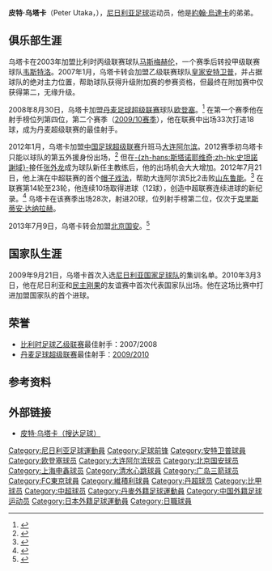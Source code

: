 {{noteTA|G1=足球|G2=英超
|T=zh-hans:皮特·乌塔卡; zh-hk:彼得·烏達卡; zh-tw:皮特·烏塔卡
|1=zh-hans:皮特·乌塔卡; zh-hk:彼得·烏達卡; zh-tw:皮特·烏塔卡
|2=zh-hans:乌塔卡; zh-hk:烏達卡; zh-tw:烏塔卡
}}
{{Infobox football biography
 | playername           = 皮特·乌塔卡<br>Peter Utaka
 | nickname             = [[张飞|张飞]]<ref>{{cite news|title=乌塔卡：做球迷喜欢的张飞 记录不是我个人的|url=http://sports.qq.com/a/20120921/000338.htm|accessdate=2012-10-06|newspaper=体坛周报|date=2012-09-21|archive-date=2012-11-07|archive-url=https://web.archive.org/web/20121107090753/http://sports.qq.com/a/20120921/000338.htm|dead-url=no}}</ref> 
 | image                = [[File:Peter_Utaka_2011.jpg|200 px]]
 | height               = {{height|m=1.77}}
 | dateofbirth          = {{Birth date and age|1984|2|12}}
 | cityofbirth          = [[埃努古|埃努古]]
 | countryofbirth       = [[尼日利亚|尼日利亚]]
 | currentclub          = [[FC東京|FC東京]]
 | clubnumber           = 9
 | position             = [[前锋_(足球)|前锋]]
 |      years1 = 2003–2004 | clubs1        = [[马斯梅赫伦足球俱乐部|马斯梅赫伦]]                 |caps1 = 35 | goals1 = 17
 |      years2 = 2004–2007 | clubs2        = [[韦斯特洛足球俱乐部|韦斯特洛]]                     |caps2 = 73 | goals2 = 12
 |      years3 = 2007–2008 | clubs3        = [[皇家安特卫普足球俱乐部|皇家安特卫普]]              |caps3 = 46 | goals3 = 26
 |      years4 = 2008–2012 | clubs4        = [[欧登塞足球俱乐部|欧登塞]]                          |caps4 = 108 | goals4 = 52
 |      years5 = 2012–2013 | clubs5        = [[大连阿尔滨|大连阿尔滨]]                                    |caps5 = 43 | goals5 = 27
 |      years6 = 2013–2014     | clubs6        = [[北京国安|北京国安]]                                    |caps6 = 25 | goals6 = 8
 |      years7 = 2014    | clubs7        =  → [[上海申鑫足球俱乐部|上海申鑫]]（租借）             |caps7 = 12 | goals7 = 2
 |      years8 = 2015-2016    | clubs8        =  [[清水心跳|清水心跳]]                                   |caps8 = 28 | goals8 = 9
 |      years9 = 2016    | clubs9        =  → [[廣島三箭|广岛三箭]]（租借）                            |caps9 =33  | goals9 = 19
 |      years10 = 2017    | clubs10       = [[廣島三箭|廣島三箭]]                         |caps10 = 0  | goals10 = 0
 |      years11 = 2017    | clubs11       = → [[FC東京|FC東京]] (租借)                           |caps11 = 1  | goals11 = 3
| nationalyears1   = 2010–2012
 | nationalteam1    = [[奈及利亞國家足球隊|奈及利亞]]
 | nationalcaps1    = 9
 | nationalgoals1   = 3
 | pcupdate         = 2016-12-15
 | ntupdate         = 
|caps15=80|years15=2020-|clubs15=[[京都桑加|京都桑加]]|goals14=21|caps14=41|years14=2019|clubs14=[[甲府風林|甲府风林]]|goals13=6|caps13=18|years13=2018|clubs13=[[德島漩渦|德岛漩涡]]|goals12=0|caps12=9|years12=2017-2018|clubs12=[[維積利足球會|瓦埃勒]]|goals15=43}}
'''皮特·乌塔卡'''（Peter Utaka，{{bd|1984年|2月12日|||Utaka, Peter}}），[[尼日利亚|尼日利亚]][[足球|足球]]运动员，他是[[約翰·烏達卡|約翰·烏達卡]]的弟弟。

==俱乐部生涯==
乌塔卡在2003年加盟比利时丙级联赛球队[[马斯梅赫伦足球俱乐部|马斯梅赫伦]]，一个赛季后转投甲级联赛球队[[韦斯特洛足球俱乐部|韦斯特洛]]。2007年1月，乌塔卡转会加盟乙级联赛球队[[皇家安特卫普足球俱乐部|皇家安特卫普]]，并占据球队的绝对主力位置，帮助球队获得升级附加赛的参赛资格，但最终在附加赛中仅获得第二，无缘升级。

2008年8月30日，乌塔卡加盟[[丹麦足球超级联赛|丹麦足球超级联赛]]球队[[欧登塞足球俱乐部|欧登塞]]。<ref>{{Cite web | title= Lars Olsen savnede erfaren målscorer | url= http://www.bold.dk/nyt/?vis=88512 | access-date= 2012-01-21 | archive-date= 2012-09-13 | archive-url= https://www.webcitation.org/6Adk7gePi?url=http://www.bold.dk/nyt/Lars-Olsen-savnede-erfaren-maalscorer | dead-url= no }}{{da icon}}</ref> 在第一个赛季他在射手榜位列第四位，第二个赛季（[[丹麦足球超级联赛2009–2010赛季|2009/10赛季]]），他在联赛中出场33次打进18球，成为丹麦超级联赛的最佳射手。

2012年1月，乌塔卡加盟[[中国足球超级联赛|中国足球超级联赛]]升班马[[大连阿尔滨|大连阿尔滨]]。2012赛季初乌塔卡只能以球队的第五外援身份出场，<ref>{{Cite web |url=http://sports.sina.com.cn/j/2012-03-26/03055996551.shtml |title=文加达用里卡多恐成定时炸弹 张外龙须牺牲乌塔卡 |access-date=2013-07-09 |archive-date=2016-03-04 |archive-url=https://web.archive.org/web/20160304112255/http://sports.sina.com.cn/j/2012-03-26/03055996551.shtml |dead-url=no }}</ref> 但在[[亚历山大·斯塔诺耶维奇|-{zh-hans:斯塔诺耶维奇;zh-hk:史坦諾謝域}-]]接任[[张外龙|张外龙]]成为球队新任主教练后，他的出场机会大大增加。2012年7月21日，他上演在中超联赛的首个[[帽子戏法|帽子戏法]]，帮助大连阿尔滨5比2击败[[山东鲁能|山东鲁能]]。<ref>{{Cite web |url=http://sports.sohu.com/20120722/n348742200.shtml |title=山东鲁能客场惨败于阿尔滨 乌塔卡上演帽子戏法 |access-date=2013-07-09 |archive-date=2020-08-07 |archive-url=https://web.archive.org/web/20200807171845/https://sports.sohu.com/20120722/n348742200.shtml |dead-url=no }}</ref> 在联赛第14轮至23轮，他连续10场取得进球（12球），创造中超联赛连续进球的新纪录。<ref>{{Cite web |url=http://sports.163.com/12/0828/22/8A1F08AT00051C89.html |title=乌塔卡创国内连场进球新纪录 性价比秒杀众大腕 |access-date=2013-07-09 |archive-date=2020-08-11 |archive-url=https://web.archive.org/web/20200811042323/http://sports.163.com/12/0828/22/8A1F08AT00051C89.html |dead-url=no }}</ref> 乌塔卡在该赛季出场28次，射进20球，位列射手榜第二位，仅次于[[克里斯蒂安·达纳拉赫|克里斯蒂安·达纳拉赫]]。

2013年7月9日，乌塔卡转会加盟[[北京国安|北京国安]]。<ref>{{Cite web |url=http://sports.sina.com.cn/j/2013-07-09/14396662256.shtml |title=国安正式签约乌塔卡将穿15号 释因何选择国安 |accessdate=2013-07-09 |archive-date=2017-10-05 |archive-url=https://web.archive.org/web/20171005201839/http://sports.sina.com.cn/j/2013-07-09/14396662256.shtml |dead-url=no }}</ref>

==国家队生涯==
2009年9月21日，乌塔卡首次入选[[尼日利亚国家足球队|尼日利亚国家足球队]]的集训名单。2010年3月3日，他在尼日利亚和[[刚果民主共和国国家足球队|民主刚果]]的友谊赛中首次代表国家队出场。他在这场比赛中打进加盟国家队的首个进球。

==荣誉==
* [[比利时足球乙级联赛|比利时足球乙级联赛]]最佳射手：2007/2008
* [[丹麦足球超级联赛|丹麦足球超级联赛]]最佳射手：[[丹麦足球超级联赛2009–2010赛季|2009/2010]]

== 参考资料 ==
{{reflist}}

== 外部链接 ==
* [http://www.sodasoccer.com/search/player/BADD36058CE64E3E.html 皮特·乌塔卡（搜达足球）] {{Wayback|url=http://www.sodasoccer.com/search/player/BADD36058CE64E3E.html |date=20121030215934 }}

{{2012年中超分类名单大连阿尔滨}}
{{2013年中超分类名单大连阿尔滨}}
{{2013年中超分类名单北京}}
{{2014年中超分类名单北京}}
{{2014年中超分类名单上海申鑫}}
{{中国足协杯最佳射手}}

{{DEFAULTSORT:Utaka, Peter}}
[[Category:尼日利亚足球運動員|Category:尼日利亚足球運動員]]
[[Category:足球前锋|Category:足球前锋]]
[[Category:安特卫普球員|Category:安特卫普球員]]
[[Category:欧登塞球员|Category:欧登塞球员]]
[[Category:大连阿尔滨球员|Category:大连阿尔滨球员]]
[[Category:北京国安球员|Category:北京国安球员]]
[[Category:上海申鑫球员|Category:上海申鑫球员]]
[[Category:清水心跳球員|Category:清水心跳球員]]
[[Category:广岛三箭球员|Category:广岛三箭球员]]
[[Category:FC東京球員|Category:FC東京球員]]
[[Category:維積利球員|Category:維積利球員]]
[[Category:丹超球员|Category:丹超球员]]
[[Category:比甲球员|Category:比甲球员]]
[[Category:中超球员|Category:中超球员]]
[[Category:丹麥外籍足球運動員|Category:丹麥外籍足球運動員]]
[[Category:中国外籍足球运动员|Category:中国外籍足球运动员]]
[[Category:日本外籍足球運動員|Category:日本外籍足球運動員]]
[[Category:日職球員|Category:日職球員]]
